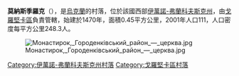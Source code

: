 {{coord|48|49|21|N|25|15|38|E|scale:30000|display=title}}

'''莫納斯季羅克'''（{{lang-uk|Монастирок}}），是[[烏克蘭|烏克蘭]]的村落，位於該國西部[[伊萬諾-弗蘭科夫斯克州|伊萬諾-弗蘭科夫斯克州]]，由[[戈羅堅卡區|戈羅堅卡區]]負責管轄，始建於1470年，面積0.45平方公里，2001年人口111，人口密度每平方公里248.3人。

[[Image:Монастирок,_Городенківський_район_—_церква.jpg|right]]

{{DEFAULTSORT:Монастирок}}
[[Category:伊萬諾-弗蘭科夫斯克州村落|Category:伊萬諾-弗蘭科夫斯克州村落]]
[[Category:戈羅堅卡區村落|Category:戈羅堅卡區村落]]


{{IvanoFrankivsk-geo-stub}}